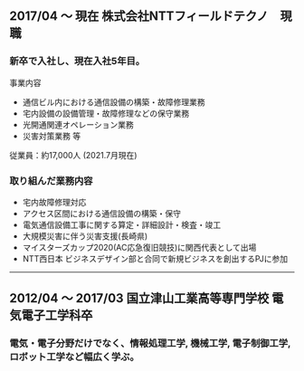 ## 2017/04 〜 現在  株式会社NTTフィールドテクノ　現職

### 新卒で入社し、現在入社5年目。

事業内容
* 通信ビル内における通信設備の構築・故障修理業務
* 宅内設備の設備管理・故障修理などの保守業務
* 光開通関連オペレーション業務
* 災害対策業務
等

従業員：約17,000人 (2021.7月現在)

### 取り組んだ業務内容
* 宅内故障修理対応
* アクセス区間における通信設備の構築・保守
* 電気通信設備工事に関する算定・詳細設計・検査・竣工
* 大規模災害に伴う災害支援(長崎県)
* マイスターズカップ2020(AC応急復旧競技)に関西代表として出場
* NTT西日本 ビジネスデザイン部と合同で新規ビジネスを創出するPJに参加

---

## 2012/04 〜 2017/03  国立津山工業高等専門学校 電気電子工学科卒

### 電気・電子分野だけでなく、情報処理工学, 機械工学, 電子制御工学, ロボット工学など幅広く学ぶ。
